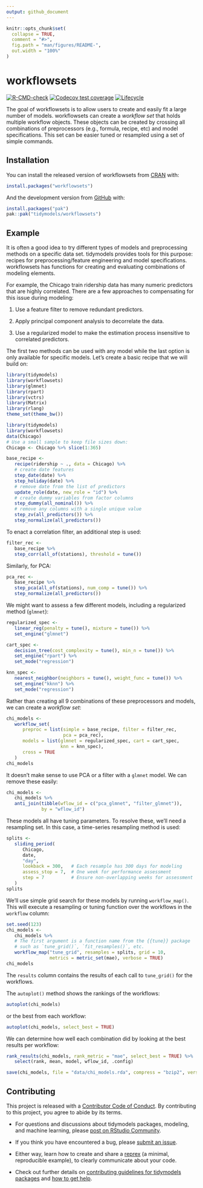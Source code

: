 ```yaml
---
output: github_document
---
```


<!-- README.md is generated from README.Rmd. Please edit that file -->

```r
knitr::opts_chunk$set(
  collapse = TRUE,
  comment = "#>",
  fig.path = "man/figures/README-",
  out.width = "100%"
)
```

# workflowsets

<!-- badges: start -->
[![R-CMD-check](https://github.com/tidymodels/workflowsets/actions/workflows/R-CMD-check.yaml/badge.svg)](https://github.com/tidymodels/workflowsets/actions/workflows/R-CMD-check.yaml)
[![Codecov test coverage](https://codecov.io/gh/tidymodels/workflowsets/branch/main/graph/badge.svg)](https://app.codecov.io/gh/tidymodels/workflowsets?branch=main)
[![Lifecycle](https://img.shields.io/badge/lifecycle-experimental-orange.svg)](https://lifecycle.r-lib.org/articles/stages.html)
<!-- badges: end -->

The goal of workflowsets is to allow users to create and easily fit a large number of models. workflowsets can create a _workflow set_ that holds multiple workflow objects. These objects can be created by crossing all combinations of preprocessors (e.g., formula, recipe, etc) and model specifications. This set can be easier tuned or resampled using a set of simple commands. 



## Installation

You can install the released version of workflowsets from [CRAN](https://CRAN.R-project.org) with:

``` r
install.packages("workflowsets")
```

And the development version from [GitHub](https://github.com/) with:

``` r
install.packages("pak")
pak::pak("tidymodels/workflowsets")
```

## Example

It is often a good idea to try different types of models and preprocessing methods on a specific data set. tidymodels provides tools for this purpose: recipes for preprocessing/feature engineering and model specifications.  workflowsets has functions for creating and evaluating combinations of modeling elements. 

For example, the Chicago train ridership data has many numeric predictors that are highly correlated. There are a few approaches to compensating for this issue during modeling:

 1. Use a feature filter to remove redundant predictors.
 
 2. Apply principal component analysis to decorrelate the data. 
 
 3. Use a regularized model to make the estimation process insensitive to correlated predictors. 
 
The first two methods can be used with any model while the last option is only available for specific models. Let's create a basic recipe that we will build on: 


```r
library(tidymodels)
library(workflowsets)
library(glmnet)
library(rpart)
library(vctrs)
library(Matrix)
library(rlang)
theme_set(theme_bw())
```
```r
library(tidymodels)
library(workflowsets)
data(Chicago)
# Use a small sample to keep file sizes down:
Chicago <- Chicago %>% slice(1:365)

base_recipe <- 
   recipe(ridership ~ ., data = Chicago) %>% 
   # create date features
   step_date(date) %>% 
   step_holiday(date) %>% 
   # remove date from the list of predictors
   update_role(date, new_role = "id") %>% 
   # create dummy variables from factor columns
   step_dummy(all_nominal()) %>% 
   # remove any columns with a single unique value
   step_zv(all_predictors()) %>% 
   step_normalize(all_predictors())
```

To enact a correlation filter, an additional step is used: 

```r
filter_rec <- 
   base_recipe %>% 
   step_corr(all_of(stations), threshold = tune())
```

Similarly, for PCA: 


```r
pca_rec <- 
   base_recipe %>% 
   step_pca(all_of(stations), num_comp = tune()) %>% 
   step_normalize(all_predictors())
```

We might want to assess a few different models, including a regularized method (`glmnet`):

```r
regularized_spec <- 
   linear_reg(penalty = tune(), mixture = tune()) %>% 
   set_engine("glmnet")

cart_spec <- 
   decision_tree(cost_complexity = tune(), min_n = tune()) %>% 
   set_engine("rpart") %>% 
   set_mode("regression")

knn_spec <- 
   nearest_neighbor(neighbors = tune(), weight_func = tune()) %>% 
   set_engine("kknn") %>% 
   set_mode("regression")
```

Rather than creating all 9 combinations of these preprocessors and models, we can create a _workflow set_: 

```r
chi_models <- 
   workflow_set(
      preproc = list(simple = base_recipe, filter = filter_rec, 
                     pca = pca_rec),
      models = list(glmnet = regularized_spec, cart = cart_spec, 
                    knn = knn_spec),
      cross = TRUE
   )
chi_models
```
It doesn't make sense to use PCA or a filter with a `glmnet` model. We can remove these easily: 

```r
chi_models <- 
   chi_models %>% 
   anti_join(tibble(wflow_id = c("pca_glmnet", "filter_glmnet")), 
             by = "wflow_id")
```


These models all have tuning parameters. To resolve these, we'll need a resampling set. In this case, a time-series resampling method is used: 

```r
splits <- 
   sliding_period(
      Chicago,
      date,
      "day",
      lookback = 300,   # Each resample has 300 days for modeling
      assess_stop = 7,  # One week for performance assessment
      step = 7          # Ensure non-overlapping weeks for assessment
   )
splits
```

We'll use simple grid search for these models by running `workflow_map()`. This will execute a resampling or tuning function over the workflows in the `workflow` column: 

```r
set.seed(123)
chi_models <- 
   chi_models %>% 
   # The first argument is a function name from the {{tune}} package
   # such as `tune_grid()`, `fit_resamples()`, etc.
   workflow_map("tune_grid", resamples = splits, grid = 10, 
                metrics = metric_set(mae), verbose = TRUE)
chi_models
```

The `results` column contains the results of each call to `tune_grid()` for the workflows. 

The `autoplot()` method shows the rankings of the workflows: 

```r
autoplot(chi_models)
```

or the best from each workflow: 


```r
autoplot(chi_models, select_best = TRUE)
```

We can determine how well each combination did by looking at the best results per workflow: 

```r
rank_results(chi_models, rank_metric = "mae", select_best = TRUE) %>% 
   select(rank, mean, model, wflow_id, .config)
```

```r
save(chi_models, file = "data/chi_models.rda", compress = "bzip2", version = 2)
```


## Contributing

This project is released with a [Contributor Code of Conduct](https://contributor-covenant.org/version/2/1/CODE_OF_CONDUCT.html). By contributing to this project, you agree to abide by its terms.

- For questions and discussions about tidymodels packages, modeling, and machine learning, please [post on RStudio Community](https://community.rstudio.com/new-topic?category_id=15&tags=tidymodels,question).

- If you think you have encountered a bug, please [submit an issue](https://github.com/tidymodels/workflowsets/issues).

- Either way, learn how to create and share a [reprex](https://reprex.tidyverse.org/articles/articles/learn-reprex.html) (a minimal, reproducible example), to clearly communicate about your code.

- Check out further details on [contributing guidelines for tidymodels packages](https://www.tidymodels.org/contribute/) and [how to get help](https://www.tidymodels.org/help/).

